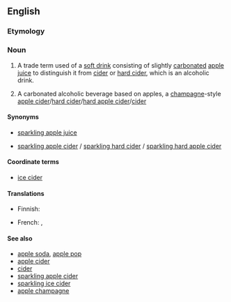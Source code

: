 ==English==

===Etymology===
{{compound|lang=en|sparkling|cider}}

===Noun===
{{en-noun}}

# {{context|US|lang=en}} A trade term used of a [[soft drink]] consisting of slightly [[carbonated]] [[apple juice]] to distinguish it from [[cider]] or [[hard cider]], which is an alcoholic drink.
# {{context|lang=en|Canada}} A carbonated alcoholic beverage based on apples, a [[champagne]]-style [[apple cider]]/[[hard cider]]/[[hard apple cider]]/[[cider]]

====Synonyms====
* {{sense|soft drink}} [[sparkling apple juice]]
* {{sense|alcoholic potable}} [[sparkling apple cider]] / [[sparkling hard cider]] / [[sparkling hard apple cider]] 

====Coordinate terms====
* {{sense|alcoholic potable}} [[ice cider]]

====Translations====
{{trans-top|soft drink}}
* Finnish: {{t|fi|hiilihapotettu omenamehu}}
{{trans-mid}}
{{trans-bottom}}
{{trans-top|alcoholic potable}}
* French: {{t|fr|cidre mousseux}}, {{t|fr|cidre pétillant}}
{{trans-mid}}
{{trans-bottom}}

====See also====
* [[apple soda]], [[apple pop]]
* [[apple cider]]
* [[cider]]
* [[sparkling apple cider]]
* [[sparkling ice cider]]
* [[apple champagne]]